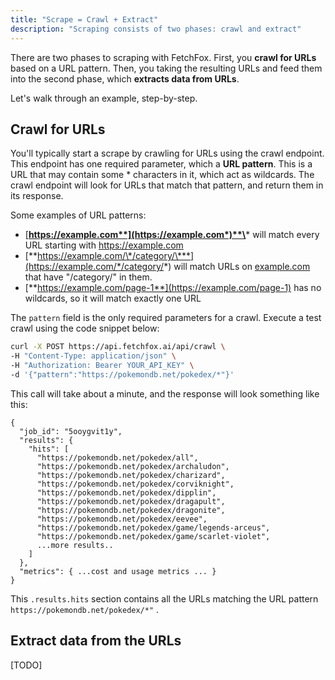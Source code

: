 ```yaml
---
title: "Scrape = Crawl + Extract"
description: "Scraping consists of two phases: crawl and extract"
---
```


There are two phases to scraping with FetchFox. First, you **crawl for URLs** based on a URL pattern. Then, you taking the resulting URLs and feed them into the second phase, which **extracts data from URLs**.

Let's walk through an example, step-by-step.

## Crawl for URLs

You'll typically start a scrape by crawling for URLs using the crawl endpoint. This endpoint has one required parameter, which a **URL pattern**. This is a URL that may contain some \* characters in it, which act as wildcards. The crawl endpoint will look for URLs that match that pattern, and return them in its response.

Some examples of URL patterns:

- [**https://example.com**](https://example.com*)**\*** will match every URL starting with https://example.com
- [**https://example.com/\*/category/\***](https://example.com/*/category/*) will match URLs on [example.com](http://example.com) that have "/category/" in them.
- [**https://example.com/page-1**](https://example.com/page-1) has no wildcards, so it will match exactly one URL

The `pattern` field is the only required parameters for a crawl. Execute a test crawl using the code snippet below:

<CodeGroup>

```bash curl
curl -X POST https://api.fetchfox.ai/api/crawl \
-H "Content-Type: application/json" \
-H "Authorization: Bearer YOUR_API_KEY" \
-d '{"pattern":"https://pokemondb.net/pokedex/*"}'
```

</CodeGroup>

This call will take about a minute, and the response will look something like this:

```
{
  "job_id": "5ooygvit1y",
  "results": {
    "hits": [
      "https://pokemondb.net/pokedex/all",
      "https://pokemondb.net/pokedex/archaludon",
      "https://pokemondb.net/pokedex/charizard",
      "https://pokemondb.net/pokedex/corviknight",
      "https://pokemondb.net/pokedex/dipplin",
      "https://pokemondb.net/pokedex/dragapult",
      "https://pokemondb.net/pokedex/dragonite",
      "https://pokemondb.net/pokedex/eevee",
      "https://pokemondb.net/pokedex/game/legends-arceus",
      "https://pokemondb.net/pokedex/game/scarlet-violet",
      ...more results..
    ]
  },
  "metrics": { ...cost and usage metrics ... }
}
```

This `.results.hits` section contains all the URLs matching the URL pattern `https://pokemondb.net/pokedex/*"` .

## Extract data from the URLs

[TODO]